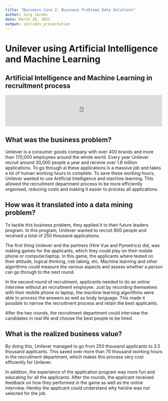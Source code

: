 ```yaml
---
title: "Business Case 2: Business Problems Data Solutions"
author: Jurg Jacobs
date: March 10, 2021
output: ioslides_presentation
---
```


# Unilever using Artificial Intelligence and Machine Learning

## Artificial Intelligence and Machine Learning in recruitment process

<iframe width="500" height="100" src="https://www.youtube.com/embed/Efo2ebnES_U" frameborder="0" allow="accelerometer; autoplay; clipboard-write; encrypted-media; gyroscope; picture-in-picture" allowfullscreen data-external= "1"></iframe>

## What was the business problem?

Unilever is a consumer goods company with over 400 brands and more than 170,000 employees around the whole world. Every year Unilever recruit around 30,000 people a year and receive over 1.8 million applications. To go through al these applications is a massive job and takes a lot of human working hours to complete. To save these working hours, Unilever wanted to use Artificial Intelligence and machine learning. This allowed the recruitment department process to be more efficiently organised, reducing costs and making it easier to process all applications. 

## How was it translated into a data mining problem?
To tackle this business problem, they applied it to their future leaders program. In this program, Unilever wanted to recruit 800 people and received a total of 250 thousand applications. 

The first thing Unilever and the partners (Hire Vue and Pymetrics) did, was making games for the applicants, which they could play on their mobile phone or computer/laptop. In this game, the applicants where tested on their attitude, logical thinking, risk taking, etc. Machine learning and other algorithms could measure the various aspects and assess whether a person can go through to the next round. 

In the second round of recruitment, applicants needed to do an online interview without an recruitment employee. Just by recording themselves with their mobile phone or laptop, the machine learning algorithms were able to process the answers as well as body language. This made it possible to narrow the recruitment process and retain the best applicants.

After the two rounds, the recruitment department could interview the candidates in real life and choose the best people to be hired. 

## What is the realized business value?
By doing this, Unilever managed to go from 250 thousand applicants to 3.5 thousand applicants. This saved over more than 70 thousand working hours in the recruitment department, which makes this process very cost efficiently for Unilever. 

In addition, the experience of the application program was more fun and educating for all the applicants. After the rounds, the applicant received feedback on how they performed in the game as well as the online interview. Hereby the applicant could understand why he/she was not selected for the job.

